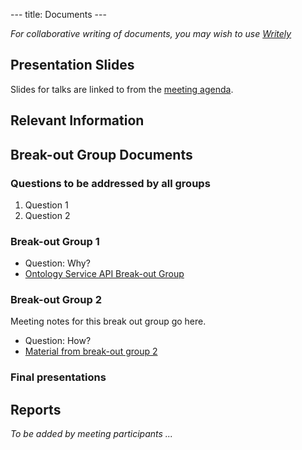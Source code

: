 ---
title: Documents
---

''For collaborative writing of documents, you may wish to use [http://www.writely.com/ Writely]''

==Presentation Slides==

Slides for talks are linked to from the [[Agenda|meeting agenda]].

==Relevant Information==
==Break-out Group Documents==
===Questions to be addressed by all groups===

# Question 1
# Question 2

===Break-out Group 1===

* Question: Why?
* [[Ontology Service API Break-out Group]]

===Break-out Group 2===

Meeting notes for this break out group go here.

* Question: How?
* [[Break-out Group 2|Material from break-out group 2]]
===Final presentations===
==Reports==

''To be added by meeting participants ...''